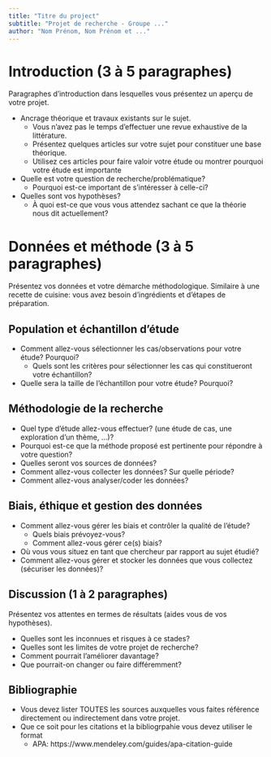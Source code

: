 ```yaml
---
title: "Titre du project"
subtitle: "Projet de recherche - Groupe ..."
author: "Nom Prénom, Nom Prénom et ..."
---
```


# Introduction (3 à 5 paragraphes)

Paragraphes d'introduction dans lesquelles vous présentez un aperçu de votre projet.

- Ancrage théorique et travaux existants sur le sujet.
    - Vous n'avez pas le temps d'effectuer une revue exhaustive de la littérature.
    - Présentez quelques articles sur votre sujet pour constituer une base théorique.
    - Utilisez ces articles pour faire valoir votre étude ou montrer pourquoi votre étude est importante
- Quelle est votre question de recherche/problématique?
    - Pourquoi est-ce important de s'intéresser à celle-ci?
- Quelles sont vos hypothèses?
    - À quoi est-ce que vous vous attendez sachant ce que la théorie nous dit actuellement?

# Données et méthode (3 à 5 paragraphes)

Présentez vos données et votre démarche méthodologique. Similaire à une recette de cuisine: vous avez besoin d'ingrédients et d'étapes de préparation.

## Population et échantillon d'étude

- Comment allez-vous sélectionner les cas/observations pour votre étude? Pourquoi?
    - Quels sont les critères pour sélectionner les cas qui constitueront votre échantillon?
- Quelle sera la taille de l'échantillon pour votre étude? Pourquoi?

## Méthodologie de la recherche

- Quel type d'étude allez-vous effectuer? (une étude de cas, une exploration d'un thème, ...)?
- Pourquoi est-ce que la méthode proposé est pertinente pour répondre à votre question?
- Quelles seront vos sources de données?
- Comment allez-vous collecter les données? Sur quelle période?
- Comment allez-vous analyser/coder les données?

## Biais, éthique et gestion des données

- Comment allez-vous gérer les biais et contrôler la qualité de l'étude?
    - Quels biais prévoyez-vous?
    - Comment allez-vous gérer ce(s) biais?
- Où vous vous situez en tant que chercheur par rapport au sujet étudié?
- Comment allez-vous gérer et stocker les données que vous collectez (sécuriser les données)?

## Discussion (1 à 2 paragraphes)

Présentez vos attentes en termes de résultats (aides vous de vos hypothèses).

- Quelles sont les inconnues et risques à ce stades?
- Quelles sont les limites de votre projet de recherche?
- Comment pourrait l'améliorer davantage?
- Que pourrait-on changer ou faire différemment?

## Bibliographie
- Vous devez lister TOUTES les sources auxquelles vous faites référence directement ou indirectement dans votre projet.
- Que ce soit pour les citations et la bibliogrpahie vous devez utiliser le format
    - APA: https://www.mendeley.com/guides/apa-citation-guide

